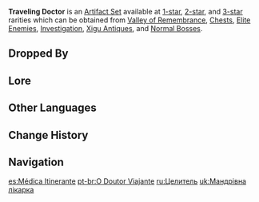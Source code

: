 {{Artifact Set Infobox
|id        = 103
|flower    = Traveling Doctor's Silver Lotus
|plume     = Traveling Doctor's Owl Feather
|sands     = Traveling Doctor's Pocket Watch
|goblet    = Traveling Doctor's Medicine Pot
|circlet   = Traveling Doctor's Handkerchief
|2pcBonus  = Increases incoming [[healing]] by 20%.
|4pcBonus  = Using [[Elemental Burst]] restores 20% [[HP]].
|source1.1 = [[Chests]]
|source1.2 = [[Investigation]]
|source2.1 = [[Chests]]
|source2.2 = [[Valley of Remembrance]]
|source2.3 = [[Xigu Antiques]] (Shop)
|source2.4 = [[Normal Bosses]]
|source2.5 = [[Investigation]]
|source3.1 = [[Chests]]
|source3.2 = [[Valley of Remembrance]]
|source3.3 = [[Elite Enemies]]
|source3.4 = [[Normal Bosses]]
|eff_att1  = Healing
|eff_att2  = Incoming Healing Bonus
|eff_att3  = Elemental Burst
}}
'''Traveling Doctor''' is an [[Artifact Set]] available at [[:Category:1-Star Artifacts|1-star]], [[:Category:2-Star Artifacts|2-star]], and [[:Category:3-Star Artifacts|3-star]] rarities which can be obtained from [[Valley of Remembrance]], [[Chests]], [[Elite Enemies]], [[Investigation]], [[Xigu Antiques]], and [[Normal Bosses]].

==Dropped By==
{{Dropped By|elite=all}}

==Lore==
{{ArtifactLore}}

==Other Languages==
{{Other Languages
|en      = Traveling Doctor
|zhs     = 游医
|zhs_rm  = Yóu Yī
|zht     = 遊醫
|zht_rm  = Yóu Yī
|zh_tl   = Traveling Doctor
|ja      = 医者
|ja_rm   = Isha
|ja_tl   = Doctor
|ko      = 떠돌이 의사
|ko_rm   = Tteodori Uisa
|ko_tl   = Wanderer Doctor
|es      = Médica Itinerante
|es_tl   = Traveling Doctor
|fr      = Médecin itinérant
|fr_tl   = Traveling Doctor
|ru      = Целитель
|ru_tl   = Healer
|th      = Traveling Doctor
|vi      = Thầy Thuốc
|vi_tl   = Physician
|de      = Wanderarzt
|de_tl   = Traveling Physician
|id      = Traveling Doctor
|pt      = O Doutor viajante
|pt_tl   = The Traveling Doctor
|pt_note = ''O Doutor'' is a masculine term.
}}

==Change History==
{{Change History|1.0}}

==Navigation==
{{Artifact Navbox}}

[[es:Médica Itinerante]]
[[pt-br:O Doutor Viajante]]
[[ru:Целитель]]
[[uk:Мандрівна лікарка]]